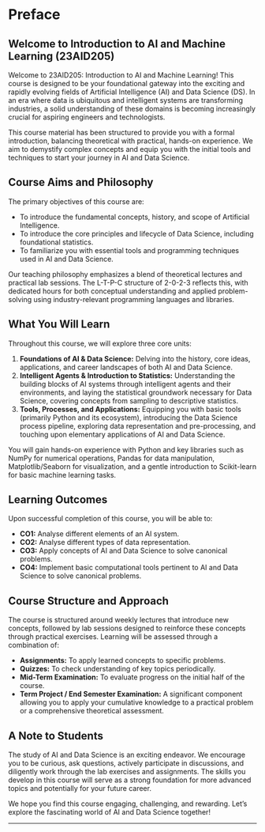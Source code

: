 # Preface {.unnumbered}

## Welcome to Introduction to AI and Machine Learning (23AID205)

Welcome to 23AID205: Introduction to AI and Machine Learning! This course is designed to be your foundational gateway into the exciting and rapidly evolving fields of Artificial Intelligence (AI) and Data Science (DS). In an era where data is ubiquitous and intelligent systems are transforming industries, a solid understanding of these domains is becoming increasingly crucial for aspiring engineers and technologists.

This course material has been structured to provide you with a formal introduction, balancing theoretical with practical, hands-on experience. We aim to demystify complex concepts and equip you with the initial tools and techniques to start your journey in AI and Data Science.

## Course Aims and Philosophy

The primary objectives of this course are:

*   To introduce the fundamental concepts, history, and scope of Artificial Intelligence.
*   To introduce the core principles and lifecycle of Data Science, including foundational statistics.
*   To familiarize you with essential tools and programming techniques used in AI and Data Science.

Our teaching philosophy emphasizes a blend of theoretical lectures and practical lab sessions. The L-T-P-C structure of 2-0-2-3 reflects this, with dedicated hours for both conceptual understanding and applied problem-solving using industry-relevant programming languages and libraries.

## What You Will Learn

Throughout this course, we will explore three core units:

1.  **Foundations of AI & Data Science:** Delving into the history, core ideas, applications, and career landscapes of both AI and Data Science.
2.  **Intelligent Agents & Introduction to Statistics:** Understanding the building blocks of AI systems through intelligent agents and their environments, and laying the statistical groundwork necessary for Data Science, covering concepts from sampling to descriptive statistics.
3.  **Tools, Processes, and Applications:** Equipping you with basic tools (primarily Python and its ecosystem), introducing the Data Science process pipeline, exploring data representation and pre-processing, and touching upon elementary applications of AI and Data Science.

You will gain hands-on experience with Python and key libraries such as NumPy for numerical operations, Pandas for data manipulation, Matplotlib/Seaborn for visualization, and a gentle introduction to Scikit-learn for basic machine learning tasks.

## Learning Outcomes

Upon successful completion of this course, you will be able to:

*   **CO1:** Analyse different elements of an AI system.
*   **CO2:** Analyse different types of data representation.
*   **CO3:** Apply concepts of AI and Data Science to solve canonical problems.
*   **CO4:** Implement basic computational tools pertinent to AI and Data Science to solve canonical problems.

## Course Structure and Approach

The course is structured around weekly lectures that introduce new concepts, followed by lab sessions designed to reinforce these concepts through practical exercises. Learning will be assessed through a combination of:

*   **Assignments:** To apply learned concepts to specific problems.
*   **Quizzes:** To check understanding of key topics periodically.
*   **Mid-Term Examination:** To evaluate progress on the initial half of the course.
*   **Term Project / End Semester Examination:** A significant component allowing you to apply your cumulative knowledge to a practical problem or a comprehensive theoretical assessment.

## A Note to Students

The study of AI and Data Science is an exciting endeavor. We encourage you to be curious, ask questions, actively participate in discussions, and diligently work through the lab exercises and assignments. The skills you develop in this course will serve as a strong foundation for more advanced topics and potentially for your future career.

We hope you find this course engaging, challenging, and rewarding. Let's explore the fascinating world of AI and Data Science together!

---
